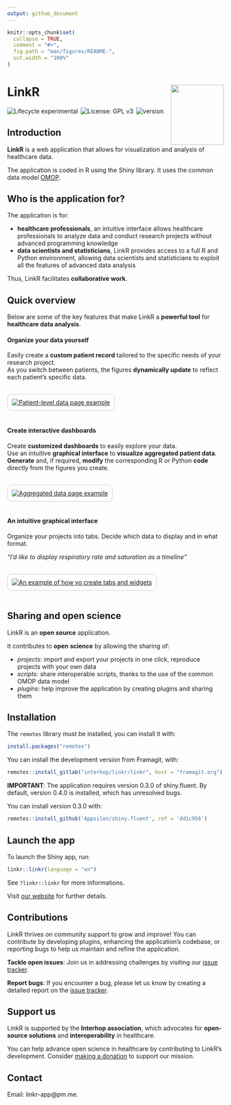 ```yaml
---
output: github_document
---
```


<!-- README.md is generated from README.Rmd. Please edit that file -->

```r
knitr::opts_chunk$set(
  collapse = TRUE,
  comment = "#>",
  fig.path = "man/figures/README-",
  out.width = "100%"
)
```

# LinkR <a href="https://linkr.interhop.org/"><img src="inst/www/images/hex.png" align="right" width = "123" height="140" /></a>

<img src = "https://img.shields.io/badge/lifecycle-experimental-orange.svg" alt = "Lifecycle experimental" style = "margin-right:2px;"/>
<img src = "https://img.shields.io/badge/License-GPLv3-blue.svg" alt = "License: GPL v3" style = "margin-right:2px;"/>
<img src = "https://img.shields.io/badge/version-0.3.1.9001-blue" alt = "version" style = "margin-right:2px;" />

## Introduction

**LinkR** is a web application that allows for visualization and analysis of healthcare data.

The application is coded in R using the Shiny library. It uses the common data model <a href = "https://ohdsi.github.io/CommonDataModel/" target = "_blank">OMOP</a>.

## Who is the application for?

The application is for:

- **healthcare professionals**, an intuitive interface allows healthcare professionals to analyze data and conduct research projects without advanced programming knowledge
- **data scientists and statisticians**, LinkR provides access to a full R and Python environment, allowing data scientists and statisticians to exploit all the features of advanced data analysis

Thus, LinkR facilitates **collaborative work**.

## Quick overview

Below are some of the key features that make LinkR a **powerful tool** for **healthcare data analysis**.

#### Organize your data yourself

Easily create a **custom patient record** tailored to the specific needs of your research project.<br />
As you switch between patients, the figures **dynamically update** to reflect each patient's specific data.

<br />
<a href="inst/www/images/patient_level_data.gif">
  <img src="inst/www/images/patient_level_data.gif" style="border: solid 1px #ccc; border-radius: 10px; padding: 10px;" alt="Patient-level data page example"/>
</a>
<br /><br />

#### Create interactive dashboards

Create **customized dashboards** to easily explore your data.<br />
Use an intuitive **graphical interface** to **visualize aggregated patient data**.<br />
**Generate** and, if required, **modify** the corresponding R or Python **code** directly from the figures you create.

<br />
<a href="inst/www/images/aggregated_data.gif">
  <img src="inst/www/images/aggregated_data.gif" style="border: solid 1px #ccc; border-radius: 10px; padding: 10px;" alt="Aggregated data page example"/>
</a>
<br /><br />

#### An intuitive graphical interface

Organize your projects into tabs. Decide which data to display and in what format.

*"I’d like to display respiratory rate and saturation as a timeline"*

<br />
<a href="inst/www/images/create_tab_and_widget.gif">
  <img src="inst/www/images/create_tab_and_widget.gif" style="border: solid 1px #ccc; border-radius: 10px; padding: 10px;" alt="An example of how yo create tabs and widgets"/>
</a>
<br /><br />

## Sharing and open science

LinkR is an **open source** application.

It contributes to **open science** by allowing the sharing of:

- *projects*: import and export your projects in one click, reproduce projects with your own data
- *scripts*: share interoperable scripts, thanks to the use of the common OMOP data model
- *plugins*: help improve the application by creating plugins and sharing them

## Installation

The `remotes` library must be installed, you can install it with:
```r
install.packages("remotes")
```

You can install the development version from Framagit, with:
```r
remotes::install_gitlab("interhop/linkr/linkr", host = "framagit.org")
```
**IMPORTANT**: The application requires version 0.3.0 of shiny.fluent. By default, version 0.4.0 is installed, which has unresolved bugs.

You can install version 0.3.0 with:

```r
remotes::install_github('Appsilon/shiny.fluent', ref = 'dd1c956')
```

## Launch the app

To launch the Shiny app, run:
```r
linkr::linkr(language = "en")
```

See `?linkr::linkr` for more informations.

Visit <a href="https://linkr.interhop.org/en/docs/installation/" target="_blank">our website</a> for further details.

## Contributions

LinkR thrives on community support to grow and improve! You can contribute by developing plugins, enhancing the application's codebase, or reporting bugs to help us maintain and refine the application.

**Tackle open issues**: Join us in addressing challenges by visiting our <a href="https://framagit.org/interhop/linkr/linkr/-/issues" target="_blank">issue tracker</a>.

**Report bugs**: If you encounter a bug, please let us know by creating a detailed report on the <a href="https://framagit.org/interhop/linkr/linkr/-/issues" target="_blank">issue tracker</a>.

## Support us

LinkR is supported by the **Interhop association**, which advocates for **open-source solutions** and **interoperability** in healthcare.

You can help advance open science in healthcare by contributing to LinkR's development. Consider <a href="https://interhop.org/en/dons/" target="_blank">making a donation</a> to support our mission.

## Contact

Email: linkr-app@pm.me.
